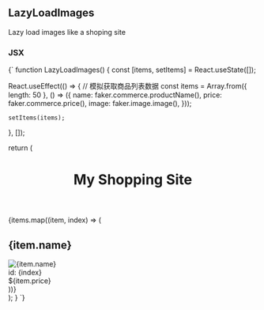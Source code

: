 <!-- Calculator-MDX-Documentation.mdx -->



## LazyLoadImages

Lazy load images like a shoping site

### JSX
<SyntaxHighlighter language="jsx" style={okaidia}>
  {`
function LazyLoadImages() {
  const [items, setItems] = React.useState([]);
 
  React.useEffect(() => {
    // 模拟获取商品列表数据
    const items = Array.from({ length: 50 }, () => ({
      name: faker.commerce.productName(),
      price: faker.commerce.price(),
      image: faker.image.image(),
    }));
 
    setItems(items);
  }, []);
 
  return (
    <div className="App">
      <header>
        <h1>My Shopping Site</h1>
      </header>
      <main>
        <div className="product-list">
          {items.map((item, index) => (
            <div className="product" key={index}>
              <h2>{item.name}</h2>
              <LazyLoad>
                <img alt={item.name} src={item.image} />
              </LazyLoad>
              <div className="id">id: {index}</div>
              <div className="price">\${item.price}</div>
            </div>
          ))}
        </div>
      </main>
    </div>
  );
}
  `}
</SyntaxHighlighter>

